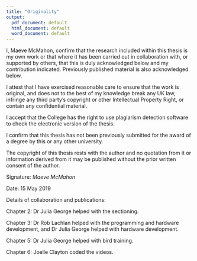 ```yaml
---
title: "Originality"
output:
  pdf_document: default
  html_document: default
  word_document: default
---
```


I, Maeve McMahon, confirm that the research included within this thesis is my own work or that where it has been carried out in collaboration with, or supported by others, that this is duly acknowledged below and my contribution indicated. Previously published material is also acknowledged below.

I attest that I have exercised reasonable care to ensure that the work is original, and does not to the best of my knowledge break any UK law, infringe any third party’s copyright or other Intellectual Property Right, or contain any confidential material.

I accept that the College has the right to use plagiarism detection software to check the electronic version of the thesis.

I confirm that this thesis has not been previously submitted for the award of a degree by this or any other university.

The copyright of this thesis rests with the author and no quotation from it or information derived from it may be published without the prior written consent of the author.

Signature: _Maeve McMahon_

Date: 15 May 2019

Details of collaboration and publications:

Chapter 2: Dr Julia George helped with the sectioning.

Chapter 3: Dr Rob Lachlan helped with the programming and hardware development, and Dr Julia George helped with hardware development.

Chapter 5: Dr Julia George helped with bird training.

Chapter 6: Joelle Clayton coded the videos.

